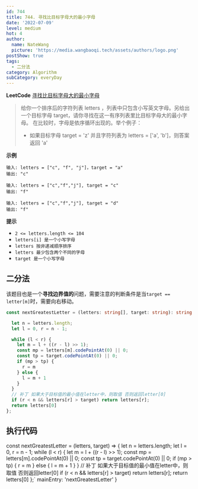 ```yaml
---
id: 744
title: 744. 寻找比目标字母大的最小字母
date: '2022-07-09'
level: medium
hot: 4
author:
  name: NateWang
  picture: 'https://media.wangbaoqi.tech/assets/authors/logo.png'
postShow: true
tags:
  - 二分法
category: Algorithm
subCategory: everyDay
---
```




**LeetCode** [寻找比目标字母大的最小字母](https://leetcode.cn/problems/find-smallest-letter-greater-than-target/)

> 给你一个排序后的字符列表 letters ，列表中只包含小写英文字母。另给出一个目标字母 target，请你寻找在这一有序列表里比目标字母大的最小字母。
> <Para>在比较时，字母是依序循环出现的。举个例子：</Para>
> - 如果目标字母 target = 'z' 并且字符列表为 letters = ['a', 'b']，则答案返回 'a'

**示例**

```
输入: letters = ["c", "f", "j"]，target = "a"
输出: "c"

输入: letters = ["c","f","j"], target = "c"
输出: "f"

输入: letters = ["c","f","j"], target = "d"
输出: "f"
```

**提示**

- `2 <= letters.length <= 104`
- `letters[i] 是一个小写字母`
- `letters 按非递减顺序排序`
- `letters 最少包含两个不同的字母`
- `target 是一个小写字母`


## 二分法

该题目也是一个**寻找边界值的**问题，需要注意的判断条件是当`target == letter[m]`时，需要向右移动。

```ts
const nextGreatestLetter = (letters: string[], target: string): string => {

  let n = letters.length;
  let l = 0, r = n - 1;

  while (l < r) {
    let m = l + ((r - l) >> 1);
    const mp = letters[m].codePointAt(0) || 0;
    const tp = target.codePointAt(0) || 0;
    if (mp > tp) {
      r = m
    } else {
      l = m + 1
    }
  }
  // 补丁 如果大于目标值的最小值在letter中，则取值 否则返回letter[0]
  if (r < n && letters[r] > target) return letters[r];
  return letters[0]
};
```

## 执行代码


const nextGreatestLetter = (letters, target) => {
  let n = letters.length;
  let l = 0, r = n - 1;
  while (l < r) {
    let m = l + ((r - l) >> 1);
    const mp = letters[m].codePointAt(0) || 0;
    const tp = target.codePointAt(0) || 0;
    if (mp > tp) {
      r = m
    } else {
      l = m + 1
    }
  }
  // 补丁 如果大于目标值的最小值在letter中，则取值 否则返回letter[0]
  if (r < n && letters[r] > target) return letters[r];
  return letters[0]
};`
  mainEntry: 'nextGreatestLetter'
}

<PlayGround js={js} mode='algo' options={options}/> 
